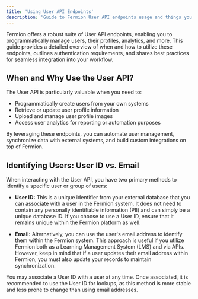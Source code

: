 ```yaml
---
title: 'Using User API Endpoints'
description: 'Guide to Fermion User API endpoints usage and things you should know'
---
```


Fermion offers a robust suite of User API endpoints, enabling you to programmatically manage users, their profiles, analytics, and more. This guide provides a detailed overview of when and how to utilize these endpoints, outlines authentication requirements, and shares best practices for seamless integration into your workflow.

## When and Why Use the User API?

The User API is particularly valuable when you need to:

-   Programmatically create users from your own systems
-   Retrieve or update user profile information
-   Upload and manage user profile images
-   Access user analytics for reporting or automation purposes

By leveraging these endpoints, you can automate user management, synchronize data with external systems, and build custom integrations on top of Fermion.

## Identifying Users: User ID vs. Email

When interacting with the User API, you have two primary methods to identify a specific user or group of users:

-   **User ID:** This is a unique identifier from your external database that you can associate with a user in the Fermion system. It does not need to contain any personally identifiable information (PII) and can simply be a unique database ID. If you choose to use a User ID, ensure that it remains unique within the Fermion platform as well.

-   **Email:** Alternatively, you can use the user's email address to identify them within the Fermion system. This approach is useful if you utilize Fermion both as a Learning Management System (LMS) and via APIs. However, keep in mind that if a user updates their email address within Fermion, you must also update your records to maintain synchronization.

You may associate a User ID with a user at any time. Once associated, it is recommended to use the User ID for lookups, as this method is more stable and less prone to change than using email addresses.
